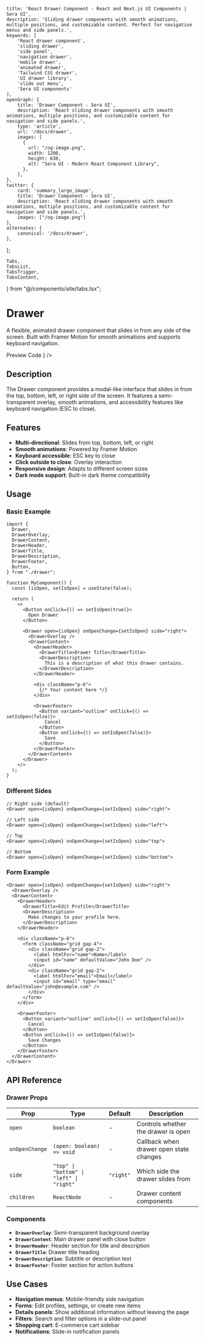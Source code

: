     title: 'React Drawer Component - React and Next.js UI Components | Sera UI',
    description: 'Sliding drawer components with smooth animations, multiple positions, and customizable content. Perfect for navigation menus and side panels.',
    keywords: [
        'React drawer component',
        'sliding drawer',
        'side panel',
        'navigation drawer',
        'mobile drawer',
        'animated drawer',
        'Tailwind CSS drawer',
        'UI drawer library',
        'slide out menu',
        'Sera UI components'
    ],
    openGraph: {
        title: 'Drawer Component - Sera UI',
        description: 'React sliding drawer components with smooth animations, multiple positions, and customizable content for navigation and side panels.',
        type: 'article',
        url: '/docs/drawer',
        images: [
          {
            url: "/og-image.png",
            width: 1200,
            height: 630,
            alt: "Sera UI - Modern React Component Library",
          },
        ],
    },
    twitter: {
        card: 'summary_large_image',
        title: 'Drawer Component - Sera UI',
        description: 'React sliding drawer components with smooth animations, multiple positions, and customizable content for navigation and side panels.',
        images: ["/og-image.png"]
    },
    alternates: {
        canonical: '/docs/drawer',
    },
};

    Tabs,
    TabsList,
    TabsTrigger,
    TabsContent,
} from "@/components/site/tabs.tsx";



# Drawer <AI dir="left"/>

A flexible, animated drawer component that slides in from any side of the screen. Built with Framer Motion for smooth animations and supports keyboard navigation.

<Tabs defaultValue="preview" className="">
  <TabsList>
    <TabsTrigger value="preview">Preview</TabsTrigger>
    <TabsTrigger value="code">Code</TabsTrigger>
  </TabsList>
  <TabsContent value="preview">
    <ComponentRenderer component={<DrawerView />} />
  </TabsContent>
  <TabsContent value="code">
    <CodeBlock filePath="src/app/docs/drawer/drawer.tsx" />
  </TabsContent>
</Tabs>



## Description

The Drawer component provides a modal-like interface that slides in from the top, bottom, left, or right side of the screen. It features a semi-transparent overlay, smooth animations, and accessibility features like keyboard navigation (ESC to close).

## Features

- **Multi-directional**: Slides from top, bottom, left, or right
- **Smooth animations**: Powered by Framer Motion
- **Keyboard accessible**: ESC key to close
- **Click outside to close**: Overlay interaction
- **Responsive design**: Adapts to different screen sizes
- **Dark mode support**: Built-in dark theme compatibility

## Usage

### Basic Example

```tsx
import {
  Drawer,
  DrawerOverlay,
  DrawerContent,
  DrawerHeader,
  DrawerTitle,
  DrawerDescription,
  DrawerFooter,
  Button,
} from "./drawer";

function MyComponent() {
  const [isOpen, setIsOpen] = useState(false);

  return (
    <>
      <Button onClick={() => setIsOpen(true)}>
        Open Drawer
      </Button>

      <Drawer open={isOpen} onOpenChange={setIsOpen} side="right">
        <DrawerOverlay />
        <DrawerContent>
          <DrawerHeader>
            <DrawerTitle>Drawer Title</DrawerTitle>
            <DrawerDescription>
              This is a description of what this drawer contains.
            </DrawerDescription>
          </DrawerHeader>

          <div className="p-6">
            {/* Your content here */}
          </div>

          <DrawerFooter>
            <Button variant="outline" onClick={() => setIsOpen(false)}>
              Cancel
            </Button>
            <Button onClick={() => setIsOpen(false)}>
              Save
            </Button>
          </DrawerFooter>
        </DrawerContent>
      </Drawer>
    </>
  );
}
```

### Different Sides

```tsx
// Right side (default)
<Drawer open={isOpen} onOpenChange={setIsOpen} side="right">

// Left side
<Drawer open={isOpen} onOpenChange={setIsOpen} side="left">

// Top
<Drawer open={isOpen} onOpenChange={setIsOpen} side="top">

// Bottom
<Drawer open={isOpen} onOpenChange={setIsOpen} side="bottom">
```

### Form Example

```tsx
<Drawer open={isOpen} onOpenChange={setIsOpen} side="right">
  <DrawerOverlay />
  <DrawerContent>
    <DrawerHeader>
      <DrawerTitle>Edit Profile</DrawerTitle>
      <DrawerDescription>
        Make changes to your profile here.
      </DrawerDescription>
    </DrawerHeader>

    <div className="p-6">
      <form className="grid gap-4">
        <div className="grid gap-2">
          <label htmlFor="name">Name</label>
          <input id="name" defaultValue="John Doe" />
        </div>
        <div className="grid gap-2">
          <label htmlFor="email">Email</label>
          <input id="email" type="email" defaultValue="john@example.com" />
        </div>
      </form>
    </div>

    <DrawerFooter>
      <Button variant="outline" onClick={() => setIsOpen(false)}>
        Cancel
      </Button>
      <Button onClick={() => setIsOpen(false)}>
        Save Changes
      </Button>
    </DrawerFooter>
  </DrawerContent>
</Drawer>
```

## API Reference

### Drawer Props

| Prop | Type | Default | Description |
|------|------|---------|-------------|
| `open` | `boolean` | - | Controls whether the drawer is open |
| `onOpenChange` | `(open: boolean) => void` | - | Callback when drawer open state changes |
| `side` | `"top" \| "bottom" \| "left" \| "right"` | `"right"` | Which side the drawer slides from |
| `children` | `ReactNode` | - | Drawer content components |

### Components

- **`DrawerOverlay`**: Semi-transparent background overlay
- **`DrawerContent`**: Main drawer panel with close button
- **`DrawerHeader`**: Header section for title and description
- **`DrawerTitle`**: Drawer title heading
- **`DrawerDescription`**: Subtitle or description text
- **`DrawerFooter`**: Footer section for action buttons

## Use Cases

- **Navigation menus**: Mobile-friendly side navigation
- **Forms**: Edit profiles, settings, or create new items
- **Details panels**: Show additional information without leaving the page
- **Filters**: Search and filter options in a slide-out panel
- **Shopping cart**: E-commerce cart sidebar
- **Notifications**: Slide-in notification panels
